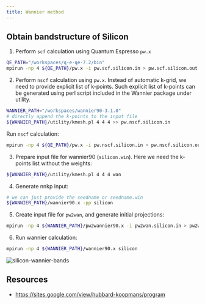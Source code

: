 ---
title: Wannier method
---

## Obtain bandstructure of Silicon

1. Perform `scf` calculation using Quantum Espresso `pw.x`

```bash
QE_PATH="/workspaces/q-e-qe-7.2/bin"
mpirun -np 4 ${QE_PATH}/pw.x -i pw.scf.silicon.in > pw.scf.silicon.out
```

2. Perform `nscf` calculation using `pw.x`. Instead of automatic k-grid, we need
to provide explicit list of k-points. Such explicit list of k-points can be
generated using perl script included in the Wannier package under utility.

```bash
WANNIER_PATH="/workspaces/wannier90-3.1.0"
# directly append the k-points to the input file
${WANNIER_PATH}/utility/kmesh.pl 4 4 4 >> pw.nscf.silicon.in
```

Run `nscf` calculation:

```bash
mpirun -np 4 ${QE_PATH}/pw.x -i pw.nscf.silicon.in > pw.nscf.silicon.out
```

3. Prepare input file for wannier90 (`silicon.win`). Here we need the k-points
list without the weights:

```bash
${WANNIER_PATH}/utility/kmesh.pl 4 4 4 wan
```

4. Generate nnkp input:

```bash
# we can just provide the seedname or seedname.win
${WANNIER_PATH}/wannier90.x -pp silicon
```

5. Create input file for `pw2wan`, and generate initial projections:

```bash
mpirun -np 4 ${WANNIER_PATH}/pw2wannier90.x -i pw2wan.silicon.in > pw2wan.silicon.out
```

6. Run wannier calculation:

```bash
mpirun -np 4 ${WANNIER_PATH}/wannier90.x silicon
```

![silicon-wannier-bands](../../static/img/silicon-wannier-bands.webp)

## Resources

- https://sites.google.com/view/hubbard-koopmans/program
